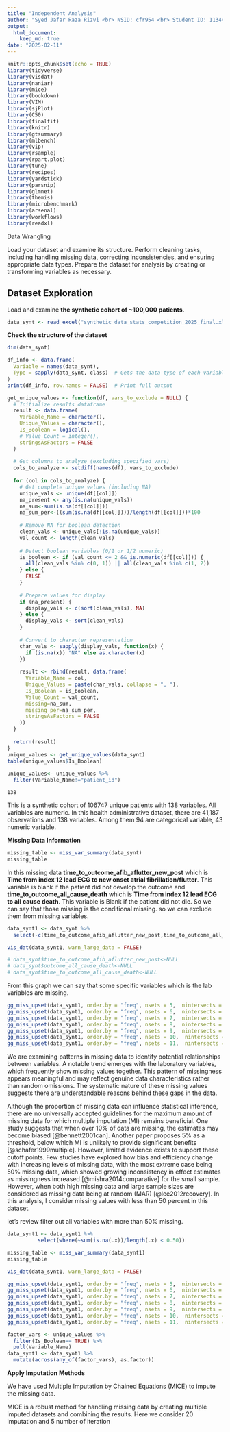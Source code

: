 ```yaml
---
title: "Independent Analysis"
author: "Syed Jafar Raza Rizvi <br> NSID: cfr954 <br> Student ID: 11344782"
output:
  html_document:
    keep_md: true
date: "2025-02-11"
---
```

```r
knitr::opts_chunk$set(echo = TRUE)
library(tidyverse)
library(visdat)
library(naniar)
library(mice)
library(bookdown)
library(VIM)
library(sjPlot)
library(C50)
library(finalfit)
library(knitr)
library(gtsummary)
library(mlbench)
library(vip)
library(rsample)
library(rpart.plot)
library(tune)
library(recipes)
library(yardstick)
library(parsnip)
library(glmnet)
library(themis)
library(microbenchmark)
library(arsenal)
library(workflows) 
library(readxl)
```

Data Wrangling

Load your dataset and examine its structure.
Perform cleaning tasks, including handling missing data, correcting inconsistencies, and ensuring appropriate data types.
Prepare the dataset for analysis by creating or transforming variables as necessary.

## Dataset Exploration 

Load and examine **the synthetic cohort of ~100,000 patients**.
```r

data_synt <- read_excel("synthetic_data_stats_competition_2025_final.xlsx")

```

<!-- ```{r} -->
<!-- # glimpse(data_synt) -->

<!-- ``` -->


**Check the structure of the dataset**

```r

dim(data_synt)

df_info <- data.frame(
  Variable = names(data_synt), 
  Type = sapply(data_synt, class)  # Gets the data type of each variable
)
print(df_info, row.names = FALSE)  # Print full output

```
```r
get_unique_values <- function(df, vars_to_exclude = NULL) {
  # Initialize results dataframe
  result <- data.frame(
    Variable_Name = character(),
    Unique_Values = character(),
    Is_Boolean = logical(),
    # Value_Count = integer(),
    stringsAsFactors = FALSE
  )
  
  # Get columns to analyze (excluding specified vars)
  cols_to_analyze <- setdiff(names(df), vars_to_exclude)
  
  for (col in cols_to_analyze) {
    # Get complete unique values (including NA)
    unique_vals <- unique(df[[col]])
    na_present <- any(is.na(unique_vals))
    na_sum<-sum(is.na(df[[col]]))
    na_sum_per<-((sum(is.na(df[[col]])))/length(df[[col]]))*100
    
    # Remove NA for boolean detection
    clean_vals <- unique_vals[!is.na(unique_vals)]
    val_count <- length(clean_vals)
    
    # Detect boolean variables (0/1 or 1/2 numeric)
    is_boolean <- if (val_count <= 2 && is.numeric(df[[col]])) {
      all(clean_vals %in% c(0, 1)) || all(clean_vals %in% c(1, 2))
    } else {
      FALSE
    }
    
    # Prepare values for display
    if (na_present) {
      display_vals <- c(sort(clean_vals), NA)
    } else {
      display_vals <- sort(clean_vals)
    }
    
    # Convert to character representation
    char_vals <- sapply(display_vals, function(x) {
      if (is.na(x)) "NA" else as.character(x)
    })
    
    result <- rbind(result, data.frame(
      Variable_Name = col,
      Unique_Values = paste(char_vals, collapse = ", "),
      Is_Boolean = is_boolean,
      Value_Count = val_count,
      missing=na_sum,
      missing_per=na_sum_per,
      stringsAsFactors = FALSE
    ))
  }
  
  return(result)
}
unique_values <- get_unique_values(data_synt)
table(unique_values$Is_Boolean)
 
unique_values<- unique_values %>%
  filter(Variable_Name!="patient_id")
```
    138

This is a synthetic cohort of 106747 unique patients with 138 variables. All variables are numeric.  In this health administrative dataset, there are 41,187 observations and 138 variables. Among them 94 are categorical variable, 43 numeric variable.


**Missing Data Information**

```r
missing_table <- miss_var_summary(data_synt)
missing_table
```
In this missing data **time_to_outcome_afib_aflutter_new_post** which is **Time from index 12 lead ECG to new onset atrial fibrillation/flutter**. This variable is blank if the patient did not develop the outcome and **time_to_outcome_all_cause_death** which is **Time from index 12 lead ECG to all cause death**. This variable is Blank if the patient did not die. So we can say that those missing is the conditional missing. so we can exclude them from missing variables. 

```r
data_synt1 <- data_synt %>% 
  select(-c(time_to_outcome_afib_aflutter_new_post,time_to_outcome_all_cause_death))

vis_dat(data_synt1, warn_large_data = FALSE)

# data_synt$time_to_outcome_afib_aflutter_new_post<-NULL
# data_synt$outcome_all_cause_death<-NULL
# data_synt$time_to_outcome_all_cause_death<-NULL
```

From this graph we can say that some specific variables which is the lab variables are missing. 

```r

gg_miss_upset(data_synt1, order.by = "freq", nsets = 5,  nintersects = 10)
gg_miss_upset(data_synt1, order.by = "freq", nsets = 6,  nintersects = 10)
gg_miss_upset(data_synt1, order.by = "freq", nsets = 7,  nintersects = 10)
gg_miss_upset(data_synt1, order.by = "freq", nsets = 8,  nintersects = 10)
gg_miss_upset(data_synt1, order.by = "freq", nsets = 9,  nintersects = 10)
gg_miss_upset(data_synt1, order.by = "freq", nsets = 10,  nintersects = 10)
gg_miss_upset(data_synt1, order.by = "freq", nsets = 11,  nintersects = 10)
```
We are examining patterns in missing data to identify potential relationships between variables. A notable trend emerges with the laboratory variables, which frequently show missing values together. This pattern of missingness appears meaningful and may reflect genuine data characteristics rather than random omissions. The systematic nature of these missing values suggests there are understandable reasons behind these gaps in the data.

Although the proportion of missing data can influence statistical inference, there are no universally accepted guidelines for the maximum amount of missing data for which multiple imputation (MI) remains beneficial. One study suggests that when over 10% of data are missing, the estimates may become biased [@bennett2001can]. Another paper proposes 5% as a threshold, below which MI is unlikely to provide significant benefits [@schafer1999multiple]. However, limited evidence exists to support these cutoff points. Few studies have explored how bias and efficiency change with increasing levels of missing data, with the most extreme case being 50% missing data, which showed growing inconsistency in effect estimates as missingness increased [@mishra2014comparative] for the small sample. However, when both high missing data and large sample sizes are considered as missing data being at random (MAR) [@lee2012recovery]. In this analysis, I consider missing values with less than 50 percent in this dataset.

let's review filter out all variables with more than 50% missing.


```r
data_synt1 <- data_synt1 %>%
          select(where(~sum(is.na(.x))/length(.x) < 0.50))
```
```r
missing_table <- miss_var_summary(data_synt1)
missing_table
```

```r
vis_dat(data_synt1, warn_large_data = FALSE)

```
```r

gg_miss_upset(data_synt1, order.by = "freq", nsets = 5,  nintersects = 10)
gg_miss_upset(data_synt1, order.by = "freq", nsets = 6,  nintersects = 10)
gg_miss_upset(data_synt1, order.by = "freq", nsets = 7,  nintersects = 10)
gg_miss_upset(data_synt1, order.by = "freq", nsets = 8,  nintersects = 10)
gg_miss_upset(data_synt1, order.by = "freq", nsets = 9,  nintersects = 10)
gg_miss_upset(data_synt1, order.by = "freq", nsets = 10,  nintersects = 10)
gg_miss_upset(data_synt1, order.by = "freq", nsets = 11,  nintersects = 10)
```


```r
factor_vars <- unique_values %>% 
  filter(Is_Boolean== TRUE) %>% 
  pull(Variable_Name)
data_synt1 <- data_synt1 %>% 
  mutate(across(any_of(factor_vars), as.factor))
```


**Apply Imputation Methods**


We have used Multiple Imputation by Chained Equations (MICE) to impute the missing data.

MICE is a robust method for handling missing data by creating multiple imputed datasets and combining the results. Here we consider 20 imputation and 5 number of iteration

<!-- ```{r} -->
<!-- imputed_data_mice <- mice(data_synt1, m = 20, seed = 567, maxit=5) -->
<!-- imputed_data_mice_c<-complete(imputed_data_mice) -->
<!-- ``` -->



